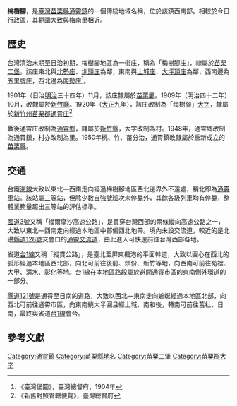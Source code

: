 {{noteTA　
|1 = zh-cn:庄; zh-hk:庄; zh-tw:庄;
}}
'''梅樹腳'''，是[[臺灣|臺灣]][[苗栗縣|苗栗縣]][[通霄鎮|通霄鎮]]的一個傳統地域名稱，位於該鎮西南部。相較於今日行政區，其範圍大致與梅南里相近。

==歷史==
台灣清治末期至日治初期，梅樹腳地區為一街庄，稱為「梅樹腳庄」，隸屬於[[苗栗二堡|苗栗二堡]]。該庄東北與[[北勢_(苗栗縣)|北勢庄]]、[[圳頭_(苗栗縣)|圳頭庄]]為鄰，東南與[[土城_(苗栗縣)|土城庄]]、[[大坪頂_(苗栗縣)|大坪頂庄]]為鄰，西南邊為[[五里牌_(苗栗縣)|五里牌庄]]，西北邊為[[南勢_(苗栗縣)|南勢庄]]<ref>《臺灣堡圖》，臺灣總督府，1904年</ref>。

1901年（日治[[明治|明治]]三十四年）11月，該庄隸屬於[[苗栗廳|苗栗廳]]。1909年（明治四十二年）10月，改隸屬於[[新竹廳|新竹廳]]。1920年（[[大正|大正]]九年），該庄改制為「梅樹腳」[[大字|大字]]，隸屬於[[新竹州|新竹州]][[苗栗郡|苗栗郡]][[通霄庄|通霄庄]]<ref>《新舊對照管轄便覽》，臺灣總督府</ref>

戰後通霄庄改制為[[通霄鄉|通霄鄉]]，隸屬於[[新竹縣|新竹縣]]，大字改制為村。1948年，通霄鄉改制為通霄鎮，村亦改制為里。1950年桃、竹、苗分治，通霄鎮改隸屬於重新成立的[[苗栗縣|苗栗縣]]。

==交通==
台鐵[[海岸線_(臺鐵)|海線]]大致以東北—西南走向經過梅樹腳地區西北邊界外不遠處，稍北即為[[通霄車站|通霄車站]]。該站屬[[三等站_(台鐵)|三等站]]，但除少數[[自強號|自強號]]班次未停靠外，其餘各級列車均有停靠，整體業務量超出三等站的評估標準。

[[福爾摩沙高速公路|國道3號]]又稱「福爾摩沙高速公路」，是貫穿台灣西部的兩條縱向高速公路之一，大致以東北—西南走向經過本地區中部偏西北地帶。境內未設交流道，較近的是北邊[[縣道128號|縣道128號]]交會口的[[通霄交流道|通霄交流道]]，由此進入可快速前往台灣西部各地。

省道[[台1線|台1線]]又稱「縱貫公路」，是臺北至屏東楓港的平面幹道，大致以圓心在西北的弧形經過本地區西北部，向北可前往後龍、頭份、新竹等地，向西南可前往苑裡、大甲、清水、彰化等地。台1線在本地區路段屬於避開通霄市區的東南側外環道的一部分。

[[縣道121號|縣道121號]]是通霄至日南的道路，大致以西北—東南走向蜿蜒經過本地區北部，向西北可前往通霄市區，向東南繞大半圓且經土城、南和後，轉南可前往舊社、日南，最終與省道[[台1線|台1線]]會合。

==參考文獻==
{{reflist}}

{{苗栗郡}}

[[Category:通霄鎮|Category:通霄鎮]]
[[Category:苗栗縣地名|Category:苗栗縣地名]]
[[Category:苗栗二堡|Category:苗栗二堡]]
[[Category:苗栗郡大字|Category:苗栗郡大字]]